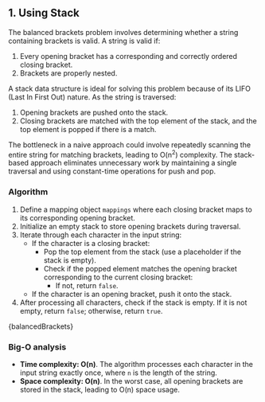 

## 1. Using Stack

The balanced brackets problem involves determining whether a string containing brackets is valid. A string is valid if:

1. Every opening bracket has a corresponding and correctly ordered closing bracket.
2. Brackets are properly nested.

A stack data structure is ideal for solving this problem because of its LIFO (Last In First Out) nature. As the string is traversed:

1. Opening brackets are pushed onto the stack.
2. Closing brackets are matched with the top element of the stack, and the top element is popped if there is a match.

The bottleneck in a naive approach could involve repeatedly scanning the entire string for matching brackets, leading to O(n<sup>2</sup>) complexity. The stack-based approach eliminates unnecessary work by maintaining a single traversal and using constant-time operations for push and pop.

### Algorithm

1. Define a mapping object `mappings` where each closing bracket maps to its corresponding opening bracket.
2. Initialize an empty stack to store opening brackets during traversal.
3. Iterate through each character in the input string:
   - If the character is a closing bracket:
     - Pop the top element from the stack (use a placeholder if the stack is empty).
     - Check if the popped element matches the opening bracket corresponding to the current closing bracket:
       - If not, return `false`.
   - If the character is an opening bracket, push it onto the stack.
4. After processing all characters, check if the stack is empty. If it is not empty, return `false`; otherwise, return `true`.

<MDXCodeBlock>{balancedBrackets}</MDXCodeBlock>

### Big-O analysis

- **Time complexity: O(n)**. The algorithm processes each character in the input string exactly once, where `n` is the length of the string.
- **Space complexity: O(n)**. In the worst case, all opening brackets are stored in the stack, leading to O(n) space usage.
